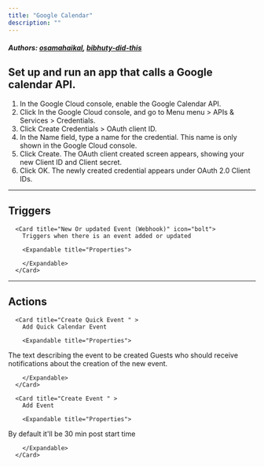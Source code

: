 ```yaml
---
title: "Google Calendar"
description: ""
---
```


##### Authors: [osamahaikal](https://github.com/osamahaikal), [bibhuty-did-this](https://github.com/bibhuty-did-this)


## Set up and run an app that calls a Google calendar API.

1. In the Google Cloud console, enable the Google Calendar API.
2. Click In the Google Cloud console, and go to Menu menu > APIs & Services > Credentials.
3. Click Create Credentials > OAuth client ID.
4. In the Name field, type a name for the credential. This name is only shown in the Google Cloud console.
5. Click Create. The OAuth client created screen appears, showing your new Client ID and Client secret.
6. Click OK. The newly created credential appears under OAuth 2.0 Client IDs.
---

## Triggers


      <Card title="New Or updated Event (Webhook)" icon="bolt">
        Triggers when there is an event added or updated

        <Expandable title="Properties">
          
<ResponseField name="Authentication" required type="Oauth2">

</ResponseField>
            
<ResponseField name="Calendar" required type="Dropdown">

</ResponseField>
              
        </Expandable>
      </Card>
  

---

## Actions


      <Card title="Create Quick Event " >
        Add Quick Calendar Event

        <Expandable title="Properties">
          
<ResponseField name="Authentication" required type="Oauth2">

</ResponseField>
            
<ResponseField name="Calendar" required type="Dropdown">

</ResponseField>
            
<ResponseField name="Summary" required type="Long_text">
The text describing the event to be created
</ResponseField>
            
<ResponseField name="Send Updates"  type="Dropdown">
Guests who should receive notifications about the creation of the new event.
</ResponseField>
              
        </Expandable>
      </Card>
  
      <Card title="Create Event " >
        Add Event

        <Expandable title="Properties">
          
<ResponseField name="Authentication" required type="Oauth2">

</ResponseField>
            
<ResponseField name="Calendar" required type="Dropdown">

</ResponseField>
            
<ResponseField name="Title of the event" required type="Short_text">

</ResponseField>
            
<ResponseField name="Start date time of the event" required type="Date_time">

</ResponseField>
            
<ResponseField name="End date time of the event"  type="Date_time">
By default it'll be 30 min post start time
</ResponseField>
              
        </Expandable>
      </Card>
  
